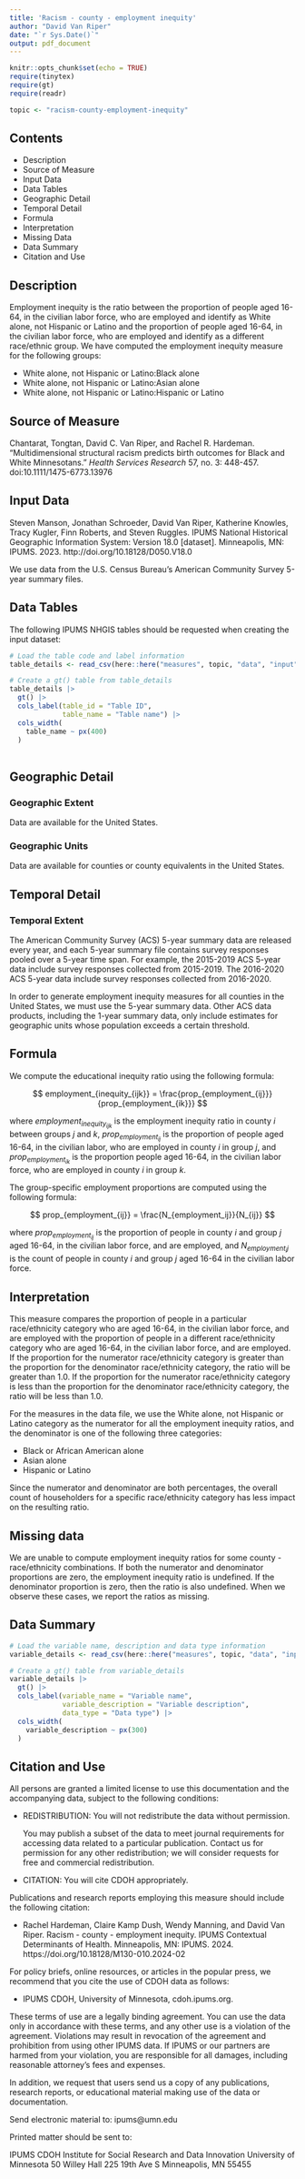 ```yaml
---
title: 'Racism - county - employment inequity'
author: "David Van Riper"
date: "`r Sys.Date()`"
output: pdf_document
---
```

  
```r
knitr::opts_chunk$set(echo = TRUE)
require(tinytex)
require(gt)
require(readr)

topic <- "racism-county-employment-inequity"
```

## Contents
* Description
* Source of Measure
* Input Data
* Data Tables
* Geographic Detail
* Temporal Detail
* Formula
* Interpretation
* Missing Data
* Data Summary
* Citation and Use

## Description
Employment inequity is the ratio between the proportion of people aged 16-64, in the civilian labor force, who are employed and identify as White alone, not Hispanic or Latino and the proportion of people aged 16-64, in the civilian labor force, who are employed and identify as a different race/ethnic group. We have computed the employment inequity measure for the following groups:
  
  * White alone, not Hispanic or Latino:Black alone
* White alone, not Hispanic or Latino:Asian alone
* White alone, not Hispanic or Latino:Hispanic or Latino

## Source of Measure
Chantarat, Tongtan, David C. Van Riper, and Rachel R. Hardeman. "Multidimensional structural racism predicts birth outcomes for Black and White Minnesotans." _Health Services Research_ 57, no. 3: 448-457. doi:10.1111/1475-6773.13976 

## Input Data
Steven Manson, Jonathan Schroeder, David Van Riper, Katherine Knowles, Tracy Kugler, Finn Roberts, and Steven Ruggles. IPUMS National Historical Geographic Information System: Version 18.0 [dataset]. Minneapolis, MN: IPUMS. 2023. http://doi.org/10.18128/D050.V18.0

We use data from the U.S. Census Bureau's American Community Survey 5-year summary files. 

## Data Tables
The following IPUMS NHGIS tables should be requested when creating the input dataset:

```r
# Load the table code and label information
table_details <- read_csv(here::here("measures", topic, "data", "input", "table_code_label.csv"))

# Create a gt() table from table_details
table_details |> 
  gt() |> 
  cols_label(table_id = "Table ID",
             table_name = "Table name") |> 
  cols_width(
    table_name ~ px(400)
  )
  
```

## Geographic Detail

### Geographic Extent
Data are available for the United States.

### Geographic Units
Data are available for counties or county equivalents in the United States.

## Temporal Detail

### Temporal Extent
The American Community Survey (ACS) 5-year summary data are released every year, and each 5-year summary file contains survey responses pooled over a 5-year time span. For example, the 2015-2019 ACS 5-year data include survey responses collected from 2015-2019. The 2016-2020 ACS 5-year data include survey responses collected from 2016-2020. 

In order to generate employment inequity measures for all counties in the United States, we must use the 5-year summary data. Other ACS data products, including the 1-year summary data, only include estimates for geographic units whose population exceeds a certain threshold. 

## Formula 
We compute the educational inequity ratio using the following formula:

$$
employment_{inequity_{ijk}} = \frac{prop_{employment_{ij}}}{prop_{employment_{ik}}} 
$$

where $employment_{inequity_{ijk}}$ is the employment inequity ratio in county $i$ between groups $j$ and $k$, $prop_{employment_{ij}}$ is the proportion of people aged 16-64, in the civilian labor, who are employed in county $i$ in group $j$, and $prop_{employment_{ik}}$ is the proportion people aged 16-64, in the civilian labor force, who are employed in county $i$ in group $k$.

The group-specific employment proportions are computed using the following formula:

$$
prop_{employment_{ij}} = \frac{N_{employment_ij}}{N_{ij}}
$$

where $prop_{employment_{ij}}$ is the proportion of people in county $i$ and group $j$ aged 16-64, in the civilian labor force, and are employed, and $N_{employment_ij}$ is the count of people in county $i$ and group $j$ aged 16-64 in the civilian labor force. 

## Interpretation
This measure compares the proportion of people in a particular race/ethnicity category who are aged 16-64, in the civilian labor force, and are employed with the proportion of people in a different race/ethnicity category who are aged 16-64, in the civilian labor force, and are employed. If the proportion for the numerator race/ethnicity category is greater than the proportion for the denominator race/ethnicity category, the ratio will be greater than 1.0. If the proportion for the numerator race/ethnicity category is less than the proportion for the denominator race/ethnicity category, the ratio will be less than 1.0.

For the measures in the data file, we use the White alone, not Hispanic or Latino category as the numerator for all the employment inequity ratios, and the denominator is one of the following three categories:

* Black or African American alone
* Asian alone
* Hispanic or Latino

Since the numerator and denominator are both percentages, the overall count of householders for a specific race/ethnicity category has less impact on the resulting ratio. 

## Missing data
We are unable to compute employment inequity ratios for some county - race/ethnicity combinations. If both the numerator and denominator proportions are zero, the employment inequity ratio is undefined. If the denominator proportion is zero, then the ratio is also undefined. When we observe these cases, we report the ratios as missing.  

## Data Summary
```r
# Load the variable name, description and data type information
variable_details <- read_csv(here::here("measures", topic, "data", "input", "variable_descriptions.csv"))

# Create a gt() table from variable_details
variable_details |> 
  gt() |> 
  cols_label(variable_name = "Variable name",
             variable_description = "Variable description",
             data_type = "Data type") |> 
  cols_width(
    variable_description ~ px(300)
  )
```

## Citation and Use
All persons are granted a limited license to use this documentation and the
accompanying data, subject to the following conditions:

* REDISTRIBUTION: You will not redistribute the data without permission.

  You may publish a subset of the data to meet journal requirements for accessing 
  data related to a particular publication. Contact us for permission for any other 
  redistribution; we will consider requests for free and commercial redistribution.

* CITATION: You will cite CDOH appropriately.

Publications and research reports employing this measure should include the following citation:

* Rachel Hardeman, Claire Kamp Dush, Wendy Manning, and David Van Riper. Racism - county - employment inequity. IPUMS Contextual Determinants of Health. Minneapolis, MN: IPUMS. 2024. https://doi.org/10.18128/M130-010.2024-02

For policy briefs, online resources, or articles in the popular press, we recommend that you cite the use of CDOH data as follows:

* IPUMS CDOH, University of Minnesota, cdoh.ipums.org.

These terms of use are a legally binding agreement. You can use the data only in 
accordance with these terms, and any other use is a violation of the agreement. 
Violations may result in revocation of the agreement and prohibition from using other 
IPUMS data. If IPUMS or our partners are harmed from your violation, you are 
responsible for all damages, including reasonable attorney's fees and expenses.

In addition, we request that users send us a copy of any publications, research
reports, or educational material making use of the data or documentation.

Send electronic material to: ipums@umn.edu

Printed matter should be sent to:
  
  IPUMS CDOH
Institute for Social Research and Data Innovation
University of Minnesota
50 Willey Hall
225 19th Ave S
Minneapolis, MN 55455
